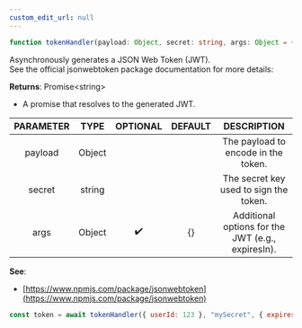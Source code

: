 ```yaml
---
custom_edit_url: null
---
```


```ts
function tokenHandler(payload: Object, secret: string, args: Object = {})
```

<div>

</div>

Asynchronously generates a JSON Web Token (JWT).<br />  See the official jsonwebtoken package documentation for more details:

**Returns**: Promise&lt;string&gt;
- A promise that resolves to the generated JWT.

|PARAMETER|TYPE|OPTIONAL|DEFAULT|DESCRIPTION|
|:---:|:---:|:---:|:---:|:---:|
|payload|Object|||The payload to encode in the token.|
|secret|string|||The secret key used to sign the token.|
|args|Object|✔️|{}|Additional options for the JWT (e.g., expiresIn).|

**See**:
- [https://www.npmjs.com/package/jsonwebtoken](https://www.npmjs.com/package/jsonwebtoken)
```js
const token = await tokenHandler({ userId: 123 }, "mySecret", { expiresIn: "1h" });
```

